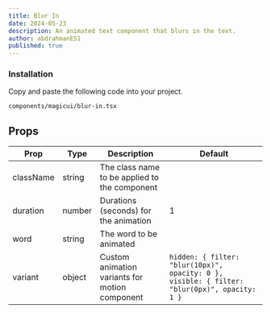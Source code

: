 ```yaml
---
title: Blur In
date: 2024-05-23
description: An animated text component that blurs in the text.
author: abdrahmanES1
published: true
---
```


<ComponentPreview name="blur-in-demo" />

<Steps>

### Installation

Copy and paste the following code into your project.

```text
components/magicui/blur-in.tsx
```

<ComponentSource name="blur-in" />

</Steps>

## Props

| Prop      | Type   | Description                                    | Default                                                                                      |
| --------- | ------ | ---------------------------------------------- | -------------------------------------------------------------------------------------------- |
| className | string | The class name to be applied to the component  |                                                                                              |
| duration  | number | Durations (seconds) for the animation          | 1                                                                                            |
| word      | string | The word to be animated                        |                                                                                              |
| variant   | object | Custom animation variants for motion component | `hidden: { filter: "blur(10px)", opacity: 0 }, visible: { filter: "blur(0px)", opacity: 1 }` |
